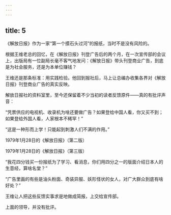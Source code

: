 ```yaml
---
---
---
```

title: 5
---



《解放日报》作为一家“第一个摸石头过河”的报纸，当时不是没有风险的。

根据王维老总的回忆，在《解放日报》刊登广告后的两个月，在一次宣传部的会议上，出版局有一位副局长毫不客气地发问：《解放日报》带头刊登商业广告，到底是为社会服务，还是为本单位赚钱？

王维还是那条标准：用实践检验。他回到报社后，马上让总编办收集各界对《解放日报》刊登商业广告的真实反映。

解放日报社的资料室里，至今还保留着不少当初的读者反馈原件——真的有批评声音：

“凭票供应的电视机、收录机为啥还要做广告？如果登给中国人看，你又买不到；如果登给外国人看，人家根本不稀罕！”

“这是一种形而上学！只能起到刺激人们不满的作用。”

1979年1月28日的《解放日报》（第二版）



1979年1月28日的《解放日报》（第三版）



“我花四分钱买一份报纸为了学习、看消息，你们用四分之一的版面介绍日本人的生意经，算啥名堂？”

“广告里画的有些是油头粉面、奇装异服、妖形怪状的女人，对广大群众到底有啥好处？”

王维让人把这些反馈实事求是地做成简报，上交给宣传部。

上面的领导，并没有批评。